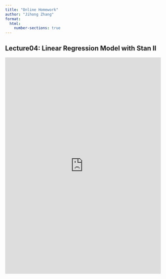 ```yaml
---
title: "Online Homework"
author: "Jihong Zhang"
format: 
  html:
    number-sections: true
---
```


## Lecture04: Linear Regression Model with Stan II

```{=html}
<iframe width="100%" height="700px" src="https://forms.office.com/Pages/ResponsePage.aspx?id=DQSIkWdsW0yxEjajBLZtrQAAAAAAAAAAAANAAbGr9vVUNUs3NjUwNVlXUjMwS0VDVjlXSlcwUFJJWi4u&embed=true" frameborder="0" marginwidth="0" marginheight="0" style="border: none; max-width:100%; max-height:100vh" allowfullscreen webkitallowfullscreen mozallowfullscreen msallowfullscreen> </iframe>
```
